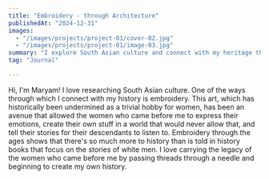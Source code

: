 ```yaml
---
title: "Embroidery - through Architecture"
publishedAt: "2024-12-31"
images:
  - "/images/projects/project-01/cover-02.jpg"
  - "/images/projects/project-01/image-03.jpg"
summary: "I explore South Asian culture and connect with my heritage through embroidery, seeing it as a powerful form of expression and storytelling for women across history."
tag: "Journal"

---
```


Hi, I'm Maryam! I love researching South Asian culture. One of the ways through which I connect with my history is embroidery. This art, which has historically been undermined as a trivial hobby for women, has been an avenue that allowed the women who came before me to express their emotions, create their own stuff in a world that would never allow that, and tell their stories for their descendants to listen to. Embroidery through the ages shows that there's so much more to history than is told in history books that focus on the stories of white men. I love carrying the legacy of the women who came before me by passing threads through a needle and beginning to create my own history.